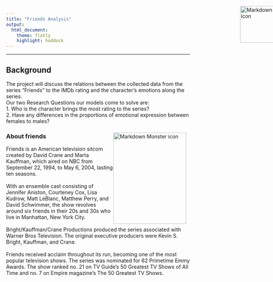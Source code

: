 ```yaml
---
title: "Friends Analysis"
output:
  html_document:
    theme: flatly
    highlight: haddock
---
```

---
<img src="logo.png"
     width="150" 
     height="100"
     alt="Markdown Monster icon"  style="position:absolute;top:50px;left:870px;" />
<h2>
<span style = "color :light grey;">
Background
</span>
</h2>
<div>
<p>The project will discuss the relations between the collected data from the series "Friends" to the IMDb rating and the character's emotions along the series.<br>
Our two Research Questions our models come to solve are:<br>
1. Who is the character brings the most rating to the series?<br>
2. Have any differences in the proportions of emotional expression between females to males? <p>

<p>

<p>
</div>

<div>
<img src="Friends_background.jpeg"
     width="200" 
     height="250"
     alt="Markdown Monster icon"
     style="float: right; margin-right: 10px;" />

<h3>About friends</h3>

<p>Friends is an American television sitcom created by David Crane and Marta Kauffman, which aired on NBC from September 22, 1994, to May 6, 2004, lasting ten seasons.<br>
<br>
With an ensemble cast consisting of Jennifer Aniston, Courteney Cox, Lisa Kudrow, Matt LeBlanc, Matthew Perry, and David Schwimmer, the show revolves around six friends in their 20s and 30s who live in Manhattan, New York City.<br>
<br>
Bright/Kauffman/Crane Productions produced the series associated with Warner Bros Television. The original executive producers were Kevin S. Bright, Kauffman, and Crane.<br>
<br>Friends received acclaim throughout its run, becoming one of the most popular television shows. The series was nominated for 62 Primetime Emmy Awards. The show ranked no. 21 on TV Guide's 50 Greatest TV Shows of All Time and no. 7 on Empire magazine's The 50 Greatest TV Shows.<p></div>



